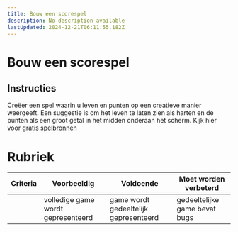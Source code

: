 ```yaml
---
title: Bouw een scorespel
description: No description available
lastUpdated: 2024-12-21T06:11:55.182Z
---
```


# Bouw een scorespel

## Instructies

Creëer een spel waarin u leven en punten op een creatieve manier weergeeft. Een suggestie is om het leven te laten zien als harten en de punten als een groot getal in het midden onderaan het scherm. Kijk hier voor [gratis spelbronnen](https://www.kenney.nl/)

# Rubriek

| Criteria | Voorbeeldig              | Voldoende                    | Moet worden verbeterd          |
| -------- | ---------------------- | --------------------------- | -------------------------- |
|          | volledige game wordt gepresenteerd | game wordt gedeeltelijk gepresenteerd | gedeeltelijke game bevat bugs |
